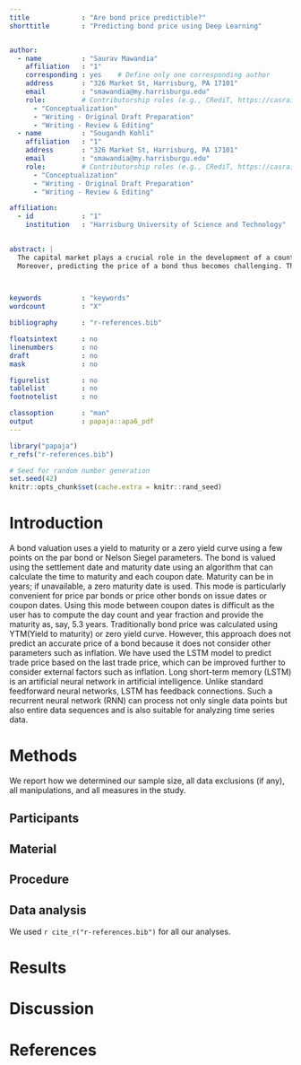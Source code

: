 ```yaml
---
title             : "Are bond price predictible?"
shorttitle        : "Predicting bond price using Deep Learning"


author: 
  - name          : "Saurav Mawandia"
    affiliation   : "1"
    corresponding : yes    # Define only one corresponding author
    address       : "326 Market St, Harrisburg, PA 17101"
    email         : "smawandia@my.harrisburgu.edu"
    role:         # Contributorship roles (e.g., CRediT, https://casrai.org/credit/)
      - "Conceptualization"
      - "Writing - Original Draft Preparation"
      - "Writing - Review & Editing"
  - name          : "Sougandh Kohli"
    affiliation   : "1"
    address       : "326 Market St, Harrisburg, PA 17101"
    email         : "smawandia@my.harrisburgu.edu"
    role:         # Contributorship roles (e.g., CRediT, https://casrai.org/credit/)
      - "Conceptualization"
      - "Writing - Original Draft Preparation"
      - "Writing - Review & Editing"

affiliation:
  - id            : "1"
    institution   : "Harrisburg University of Science and Technology"
    

abstract: |
  The capital market plays a crucial role in the development of a country. The overall size of the global bond market as of 2021 is over 128.3tn. In contrast, the overall size of the equities market is 44 trillion as of 2022. However, the bond market is not much transparent compared to stock, and only a few firms try to predict the price of bonds. Different brokers can give different prices for the same bond, making it challenging for anyone to predict the bond's price based on these data. A bond is usually based on the last traded price and indicative bids and asks.
  Moreover, predicting the price of a bond thus becomes challenging. That is why it is essential to understand the overall market for bonds and consider the prices. For humans, it is tough to keep an eye on the fixed income market and make a decision. That is where Artificial Intelligent systems help us. Machine learning algorithms use the data and find hidden patterns to predict the correct price of a given bond. Given the data related to the fixed income market, news related to the market, and so on, we train an AI algorithm to predict the price of the given bond. It considers the details like rating, last traded price, type, and news around the bond to predict the right price for a trader to trade.


  
keywords          : "keywords"
wordcount         : "X"

bibliography      : "r-references.bib"

floatsintext      : no
linenumbers       : no
draft             : no
mask              : no

figurelist        : no
tablelist         : no
footnotelist      : no

classoption       : "man"
output            : papaja::apa6_pdf
---
```


```r
library("papaja")
r_refs("r-references.bib")
```

```r
# Seed for random number generation
set.seed(42)
knitr::opts_chunk$set(cache.extra = knitr::rand_seed)
```
# Introduction

A bond valuation uses a yield to maturity or a zero yield curve using a few points on the par bond or Nelson Siegel parameters. The bond is valued using the settlement date and maturity date using an algorithm that can calculate the time to maturity and each coupon date. Maturity can be in years; if unavailable, a zero maturity date is used. This mode is particularly convenient for price par bonds or price other bonds on issue dates or coupon dates. Using this mode between coupon dates is difficult as the user has to compute the day count and year fraction and provide the maturity as, say, 5.3 years. Traditionally bond price was calculated using YTM(Yield to maturity) or zero yield curve. However, this approach does not predict an accurate price of a bond because it does not consider other parameters such as inflation. We have used the LSTM model to predict trade price based on the last trade price, which can be improved further to consider external factors such as inflation. 
Long short-term memory (LSTM) is an artificial neural network in artificial intelligence. Unlike standard feedforward neural networks, LSTM has feedback connections. Such a recurrent neural network (RNN) can process not only single data points but also entire data sequences and is also suitable for analyzing time series data. 



# Methods
We report how we determined our sample size, all data exclusions (if any), all manipulations, and all measures in the study. <!-- 21-word solution (Simmons, Nelson & Simonsohn, 2012; retrieved from http://ssrn.com/abstract=2160588) -->

## Participants

## Material

## Procedure

## Data analysis
We used `r cite_r("r-references.bib")` for all our analyses.


# Results

# Discussion


\newpage

# References

::: {#refs custom-style="Bibliography"}
:::
